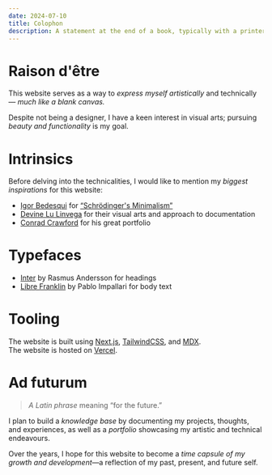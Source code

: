```yaml
---
date: 2024-07-10
title: Colophon
description: A statement at the end of a book, typically with a printer's emblem, giving information about its authorship and printing.
---
```


# Raison d'être

This website serves as a way to _express myself artistically_ and technically — _much like a blank canvas._ <br />

Despite not being a designer, I have a keen interest in visual arts; pursuing _beauty and functionality_ is my goal.

# Intrinsics

Before delving into the technicalities, I would like to mention my _biggest inspirations_ for this website:

- [Igor Bedesqui](https://igorbedesqui.com) for [“Schrödinger's Minimalism”](https://igorbedesqui.com/writing/schrodinger-minimalism)
- [Devine Lu Linvega](https://xxiivv.com/) for their visual arts and approach to documentation
- [Conrad Crawford](https://cnrad.dev) for his great portfolio

# Typefaces

- [Inter](https://rsms.me/inter/) by Rasmus Andersson for headings
- [Libre Franklin](https://github.com/impallari/Libre-Franklin) by Pablo Impallari for body text

# Tooling

The website is built using [Next.js](https://nextjs.org), [TailwindCSS](https://tailwindcss.com), and [MDX](https://mdxjs.com). <br />
The website is hosted on [Vercel](https://vercel.com).

# Ad futurum

> _A Latin phrase_ meaning “for the future.”

I plan to build a _knowledge base_ by documenting my projects, thoughts, and experiences, as well as a _portfolio_ showcasing my artistic and technical endeavours.

Over the years, I hope for this website to become a _time capsule of my growth and development_—a reflection of my past, present, and future self.
